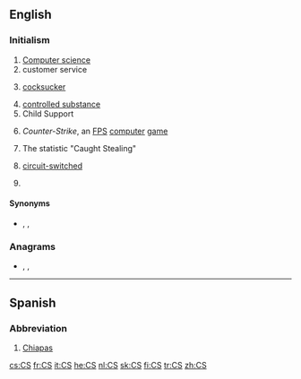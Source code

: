 {{also|Appendix:Variations of "cs"}}
==English==

===Initialism===
{{rfc-header|Initialism}}
{{en-initialism}}

# [[computer science|Computer science]]
# customer service
# {{lb|en|vulgar|slang}} [[cocksucker]]
# [[controlled substance]]
# Child Support
# {{lb|en|computer games}} ''Counter-Strike'', an [[FPS]] [[computer]] [[game]]
# {{lb|en|baseball}} The statistic "Caught Stealing"
# {{lb|en|telecommunications}} [[w:Circuit switching|circuit-switched]]
# {{lb|en|UK|police}} {{initialism of|lang=en|chief superintendent}}

====Synonyms====
* {{sense|chief superintendent}} {{l|en|Ch Supt}}, {{l|en|Ch. Supt.}}, {{l|en|CSP}}

===Anagrams===
* {{l|en|sc.}}, {{l|en|SC}}, {{l|en|S.C.}}

----

==Spanish==

===Abbreviation===
{{rfc-header|Abbreviation}}
{{head|es|abbreviation}}

# [[Chiapas]] {{gloss|Mexican state}}

[[cs:CS]]
[[fr:CS]]
[[it:CS]]
[[he:CS]]
[[nl:CS]]
[[sk:CS]]
[[fi:CS]]
[[tr:CS]]
[[zh:CS]]